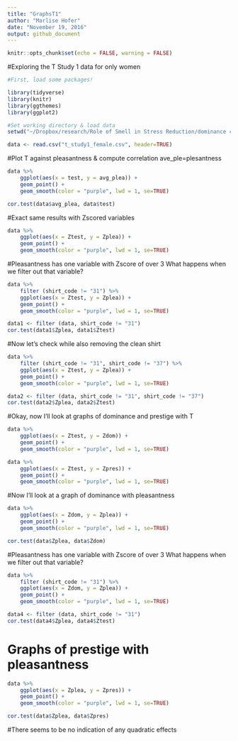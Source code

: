 ```yaml
---
title: "GraphsT1"
author: "Marlise Hofer"
date: "November 19, 2016"
output: github_document
---
```


```r
knitr::opts_chunk$set(echo = FALSE, warning = FALSE)
```
#Exploring the T Study 1 data for only women

```r
#First, load some packages!

library(tidyverse)
library(knitr)
library(ggthemes)
library(ggplot2)

#Set working directory & load data
setwd("~/Dropbox/research/Role of Smell in Stress Reduction/dominance communication between men/TStudiesR")

data <- read.csv("t_study1_female.csv", header=TRUE)
```

#Plot T against pleasantness & compute correlation
ave_ple=plesantness

```r
data %>% 
	ggplot(aes(x = test, y = avg_plea)) + 
	geom_point() +
	geom_smooth(color = "purple", lwd = 1, se=TRUE)

cor.test(data$avg_plea, data$test)
```


#Exact same results with Zscored variables

```r
data %>% 
	ggplot(aes(x = Ztest, y = Zplea)) + 
	geom_point() +
	geom_smooth(color = "purple", lwd = 1, se=TRUE)

```

#Pleasantness has one variable with Zscore of over 3
What happens when we filter out that variable?

```r
data %>% 
	filter (shirt_code != "31") %>% 
	ggplot(aes(x = Ztest, y = Zplea)) + 
	geom_point() +
	geom_smooth(color = "purple", lwd = 1, se=TRUE)

data1 <- filter (data, shirt_code != "31")
cor.test(data1$Zplea, data1$Ztest)
```

#Now let's check while also removing the clean shirt
```r
data %>% 
	filter (shirt_code != "31", shirt_code != "37") %>% 
	ggplot(aes(x = Ztest, y = Zplea)) + 
	geom_point() +
	geom_smooth(color = "purple", lwd = 1, se=TRUE)

data2 <- filter (data, shirt_code != "31", shirt_code != "37")
cor.test(data2$Zplea, data2$Ztest)

```

#Okay, now I'll look at graphs of dominance and prestige with T
```r
data %>% 
	ggplot(aes(x = Ztest, y = Zdom)) + 
	geom_point() +
	geom_smooth(color = "purple", lwd = 1, se=TRUE)

data %>% 
	ggplot(aes(x = Ztest, y = Zpres)) + 
	geom_point() +
	geom_smooth(color = "purple", lwd = 1, se=TRUE)
```

#Now I'll look at a graph of dominance with pleasantness
```r
data %>% 
	ggplot(aes(x = Zdom, y = Zplea)) + 
	geom_point() +
	geom_smooth(color = "purple", lwd = 1, se=TRUE)

cor.test(data$Zplea, data$Zdom)
```
#Pleasantness has one variable with Zscore of over 3
What happens when we filter out that variable?

```r
data %>% 
	filter (shirt_code != "31") %>% 
	ggplot(aes(x = Zdom, y = Zplea)) + 
	geom_point() +
	geom_smooth(color = "purple", lwd = 1, se=TRUE)

data4 <- filter (data, shirt_code != "31")
cor.test(data4$Zplea, data4$Ztest)
```


# Graphs of prestige with pleasantness
```r
data %>% 
	ggplot(aes(x = Zplea, y = Zpres)) + 
	geom_point() +
	geom_smooth(color = "purple", lwd = 1, se=TRUE)

cor.test(data$Zplea, data$Zpres)
```

#There seems to be no indication of any quadratic effects